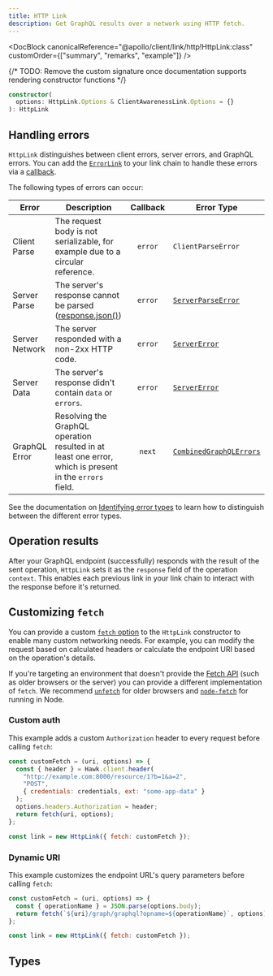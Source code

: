 ```yaml
---
title: HTTP Link
description: Get GraphQL results over a network using HTTP fetch.
---
```


<DocBlock
  canonicalReference="@apollo/client/link/http!HttpLink:class"
  customOrder={["summary", "remarks", "example"]}
/>

{/* TODO: Remove the custom signature once documentation supports rendering constructor functions */}

```ts
constructor(
  options: HttpLink.Options & ClientAwarenessLink.Options = {}
): HttpLink
```

## Handling errors

`HttpLink` distinguishes between client errors, server errors, and GraphQL errors. You can add the [`ErrorLink`](./apollo-link-error) to your link chain to handle these errors via a [callback](./apollo-link-error#options).

The following types of errors can occur:

| Error          | Description                                                                                                            | Callback | Error Type                                                 |
| -------------- | ---------------------------------------------------------------------------------------------------------------------- | :------: | ---------------------------------------------------------- |
| Client Parse   | The request body is not serializable, for example due to a circular reference.                                         | `error`  | `ClientParseError`                                         |
| Server Parse   | The server's response cannot be parsed ([response.json()](https://developer.mozilla.org/en-US/docs/Web/API/Body/json)) | `error`  | [`ServerParseError`](../errors/ServerParseError)           |
| Server Network | The server responded with a non-2xx HTTP code.                                                                         | `error`  | [`ServerError`](../errors/ServerError)                     |
| Server Data    | The server's response didn't contain `data` or `errors`.                                                               | `error`  | [`ServerError`](../errors/ServerError)                     |
| GraphQL Error  | Resolving the GraphQL operation resulted in at least one error, which is present in the `errors` field.                |  `next`  | [`CombinedGraphQLErrors`](../errors/CombinedGraphQLErrors) |

See the documentation on [Identifying error types](../../data/error-handling#identifying-error-types) to learn how to distinguish between the different error types.

## Operation results

After your GraphQL endpoint (successfully) responds with the result of the sent operation, `HttpLink` sets it as the `response` field of the operation `context`. This enables each previous link in your link chain to interact with the response before it's returned.

## Customizing `fetch`

You can provide a custom [`fetch` option](#options-fetch) to the `HttpLink` constructor to enable many custom networking needs. For example, you can modify the request based on calculated headers or calculate the endpoint URI based on the operation's details.

If you're targeting an environment that doesn't provide the [Fetch API](https://developer.mozilla.org/en-US/docs/Web/API/Fetch_API/Using_Fetch) (such as older browsers or the server) you can provide a different implementation of `fetch`. We recommend [`unfetch`](https://github.com/developit/unfetch) for older browsers and [`node-fetch`](https://github.com/bitinn/node-fetch) for running in Node.

### Custom auth

This example adds a custom `Authorization` header to every request before calling `fetch`:

```js
const customFetch = (uri, options) => {
  const { header } = Hawk.client.header(
    "http://example.com:8000/resource/1?b=1&a=2",
    "POST",
    { credentials: credentials, ext: "some-app-data" }
  );
  options.headers.Authorization = header;
  return fetch(uri, options);
};

const link = new HttpLink({ fetch: customFetch });
```

### Dynamic URI

This example customizes the endpoint URL's query parameters before calling `fetch`:

```js
const customFetch = (uri, options) => {
  const { operationName } = JSON.parse(options.body);
  return fetch(`${uri}/graph/graphql?opname=${operationName}`, options);
};

const link = new HttpLink({ fetch: customFetch });
```

## Types

<InterfaceDetails
  canonicalReference="@apollo/client/link/http!HttpLink.Options:interface"
  headingLevel={3}
  displayName="HttpLink.Options"
/>

<InterfaceDetails
  canonicalReference="@apollo/client/link/http!HttpLink.ContextOptions:interface"
  headingLevel={3}
  displayName="HttpLink.ContextOptions"
/>

<InterfaceDetails
  canonicalReference="@apollo/client/link/http!HttpLink.HttpOptions:interface"
  headingLevel={3}
  displayName="HttpLink.HttpOptions"
/>

<InterfaceDetails
  canonicalReference="@apollo/client/link/client-awareness!ClientAwarenessLink.Options:interface"
  headingLevel={3}
  displayName="ClientAwarenessLink.Options"
/>
